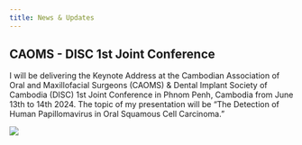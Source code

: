```yaml
---
title: News & Updates
---
```


## CAOMS - DISC 1st Joint Conference

I will be delivering the Keynote Address at the Cambodian Association of Oral and Maxillofacial Surgeons (CAOMS) & Dental Implant Society of Cambodia (DISC) 1st Joint Conference in Phnom Penh, Cambodia from June 13th to 14th 2024. The topic of my presentation will be “The Detection of Human Papillomavirus in Oral Squamous Cell Carcinoma.”


![](conference ad.jpg)



